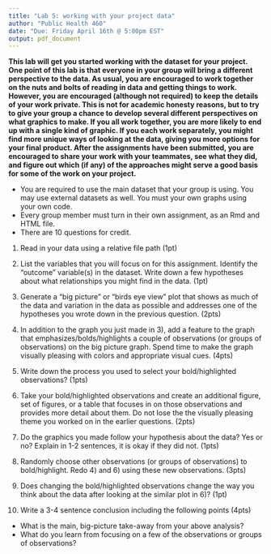 ```yaml
---
title: "Lab 5: working with your project data"
author: "Public Health 460"
date: "Due: Friday April 16th @ 5:00pm EST"
output: pdf_document
---
```


__This lab will get you started working with the dataset for your project. One point of this lab is that everyone in your group will bring a different perspective to the data. As usual, you are encouraged to work together on the nuts and bolts of reading in data and getting things to work. However, you are encouraged (although not required) to keep the details of your work private. This is not for academic honesty reasons, but to try to give your group a chance to develop several different perspectives on what graphics to make. If you all work together, you are more likely to end up with a single kind of graphic. If you each work separately, you might find more unique ways of looking at the data, giving you more options for your final product. After the assignments have been submitted, you are encouraged to share your work with your teammates, see what they did, and figure out which (if any) of the approaches might serve a good basis for some of the work on your project.__


* You are required to use the main dataset that your group is using. You may use external datasets as well.  You must your own graphs using your own code.
* Every group member must turn in their own assignment, as an Rmd and HTML file.
* There are 10 questions for credit.


1) Read in your data using a relative file path (1pt)

2) List the variables that you will focus on for this assignment. Identify the "outcome" variable(s) in the dataset. Write down a few hypotheses about what relationships you might find in the data. (1pt)

3) Generate a "big picture" or "birds eye view" plot that shows as much of the data and variation in the data as possible and addresses one of the hypotheses you wrote down in the previous question. (2pts)

4) In addition to the graph you just made in 3), add a feature to the graph that emphasizes/bolds/highlights a couple of observations (or groups of observations) on the big picture graph. Spend time to make the graph visually pleasing with colors and appropriate visual cues. (4pts)

5) Write down the process you used to select your bold/highlighted observations? (1pts)

6) Take your bold/highlighted observations and create an additional figure, set of figures, or a table that focuses in on those observations and provides more detail about them. Do not lose the the visually pleasing theme you worked on in the earlier questions. (2pts)

7) Do the graphics you made follow your hypothesis about the data? Yes or no? Explain in 1-2 sentences, it is okay if they did not. (1pts)

8) Randomly choose other observations (or groups of observations) to bold/highlight. Redo 4) and 6) using these new observations. (3pts)

9) Does changing the bold/highlighted observations change the way you think about the data after looking at the similar plot in 6)? (1pt)

10) Write a 3-4 sentence conclusion including the following points (4pts)
* What is the main, big-picture take-away from your above analysis?
* What do you learn from focusing on a few of the observations or groups of observations?



